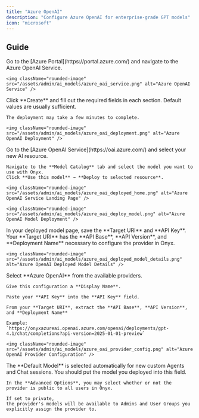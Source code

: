 ```yaml
---
title: "Azure OpenAI"
description: "Configure Azure OpenAI for enterprise-grade GPT models"
icon: "microsoft"
---
```



## Guide

<Steps>
  <Step title="Navigate to Azure Portal Resources">
    Go to the [Azure Portal](https://portal.azure.com/) and navigate to the Azure OpenAI Service.

    <img className="rounded-image" src="/assets/admin/ai_models/azure_oai_service.png" alt="Azure OpenAI Service" />
  </Step>

  <Step title="Create an Azure OpenAI Deployment">
    Click **Create** and fill out the required fields in each section. Default values are usually sufficient.

    The deployment may take a few minutes to complete.

    <img className="rounded-image" src="/assets/admin/ai_models/azure_oai_deployment.png" alt="Azure OpenAI Deployment" />
  </Step>

  <Step title="Create a Model Deployment">
    Go to the [Azure OpenAI Service](https://oai.azure.com/) and select your new AI resource.

    Navigate to the **Model Catalog** tab and select the model you want to use with Onyx.
    Click **Use this model** → **Deploy to selected resource**.

    <img className="rounded-image" src="/assets/admin/ai_models/azure_oai_deployed_home.png" alt="Azure OpenAI Service Landing Page" />

    <img className="rounded-image" src="/assets/admin/ai_models/azure_oai_deploy_model.png" alt="Azure OpenAI Model Deployment" />
  </Step>

  <Step title="Save Your Deployment Details and Credentials">
    In your deployed model page, save the **Target URI** and **API Key**. Your **Target URI** has the **API Base**,
    **API Version**, and **Deployment Name** necessary to configure the provider in Onyx.

    <img className="rounded-image" src="/assets/admin/ai_models/azure_oai_deployed_model_details.png" alt="Azure OpenAI Deployed Model Details" />
  </Step>

  <NavigateToAiModels />

  <Step title="Configure Azure OpenAI Provider">
    Select **Azure OpenAI** from the available providers.

    Give this configuration a **Display Name**.

    Paste your **API Key** into the **API Key** field.

    From your **Target URI**, extract the **API Base**, **API Version**, and **Deployment Name**

    Example:
    `https://onyxazureai.openai.azure.com/openai/deployments/gpt-4.1/chat/completions?api-version=2025-01-01-preview`

    <img className="rounded-image" src="/assets/admin/ai_models/azure_oai_provider_config.png" alt="Azure OpenAI Provider Configuration" />
  </Step>

  <Step title="Configure Default Model and Provider Access">
    The **Default Model** is selected automatically for new custom Agents and Chat sessions.
    You should put the model you deployed into this field.

    In the **Advanced Options**, you may select whether or not the provider is public to all users in Onyx.

    If set to private,
    the provider's models will be available to Admins and User Groups you explicitly assign the provider to.
  </Step>
</Steps>

